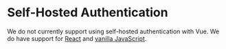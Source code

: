 # Self-Hosted Authentication

We do not currently support using self-hosted authentication with Vue.
We do have support for [React](/docs/react/authentication/self-hosting) and [vanilla JavaScript](/docs/vanilla/authentication/self-hosting).
